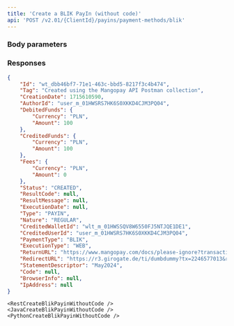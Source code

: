 ```yaml
---
title: 'Create a BLIK PayIn (without code)'  
api: 'POST /v2.01/{ClientId}/payins/payment-methods/blik'  
---
```





### Body parameters  

<AuthorId />  

<Tag />  

<CreditedWalletId />  

<DebitedFunds4 />  

<Fees3 />  

<ReturnURL />  

<StatementDescriptor />  

### Responses  

<AccordionGroup><Accordion title="200 - Created">  

<IdResponse />  

<TagResponse />  

<CreationDateResponse />  

<AuthorIdResponse />  

<DebitedFunds4Response />  

<CreditedFunds4Response />  

<Fees3Response />  

<Status2Response />  

<ResultCodeResponse />  

<ResultMessageResponse />  

<ExecutionDateResponse />  

<TypeResponse />  

<NatureResponse />  

<CreditedWalletIdResponse />  

<PaymentType3Response />  

<ExecutionTypeResponse />  

<ReturnURLResponse />  

<RedirectURLResponse />  

<StatementDescriptorResponse />

<Code1Response />

<BrowserInfo2Response />

<IpAddressResponse /></Accordion></AccordionGroup>  

<ResponseExample>  

```json 200 - Created  
{
    "Id": "wt_dbb46bf7-71e1-463c-bbd5-8217f3c4b474",
    "Tag": "Created using the Mangopay API Postman collection",
    "CreationDate": 1715610590,
    "AuthorId": "user_m_01HWSRS7HK6S0XKKD4CJM3PQ04",
    "DebitedFunds": {
        "Currency": "PLN",
        "Amount": 100
    },
    "CreditedFunds": {
        "Currency": "PLN",
        "Amount": 100
    },
    "Fees": {
        "Currency": "PLN",
        "Amount": 0
    },
    "Status": "CREATED",
    "ResultCode": null,
    "ResultMessage": null,
    "ExecutionDate": null,
    "Type": "PAYIN",
    "Nature": "REGULAR",
    "CreditedWalletId": "wlt_m_01HWSSQV8W6550FJ5NTJQE1DE1",
    "CreditedUserId": "user_m_01HWSRS7HK6S0XKKD4CJM3PQ04",
    "PaymentType": "BLIK",
    "ExecutionType": "WEB",
    "ReturnURL": "https://www.mangopay.com/docs/please-ignore?transactionId=wt_dbb46bf7-71e1-463c-bbd5-8217f3c4b474",
    "RedirectURL": "https://r3.girogate.de/ti/dumbdummy?tx=2246577013&rs=D4a2bjG5roOlXDEvsBOdb2NoCNtPxxKZ&cs=f3452531239c64143ec6a9ccd382553ec71a987cdcdc16a4f2046bc5e3b8d373",
    "StatementDescriptor": "May2024",
    "Code": null,
    "BrowserInfo": null,
    "IpAddress": null
}
 ```  

</ResponseExample>  

<RequestExample>
  
    <RestCreateBlikPayinWithoutCode />
    <JavaCreateBlikPayinWithoutCode />
    <PythonCreateBlikPayinWithoutCode />
    
</RequestExample>